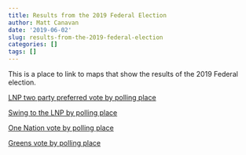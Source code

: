 ```yaml
---
title: Results from the 2019 Federal Election
author: Matt Canavan
date: '2019-06-02'
slug: results-from-the-2019-federal-election
categories: []
tags: []
---
```


This is a place to link to maps that show the results of the 2019 Federal election. 

[LNP two party preferred vote by polling place](http://futureofaustralianmining.com/maps/m_aus_tpp.html)

[Swing to the LNP by polling place](http://futureofaustralianmining.com/maps/m_aus.html)

[One Nation vote by polling place](http://futureofaustralianmining.com/maps/m_on.html)

[Greens vote by polling place](http://futureofaustralianmining.com/maps/m_grn.html)